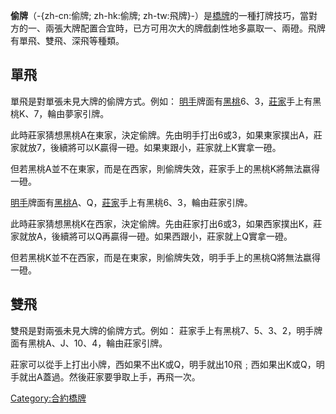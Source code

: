 {{Expand English|Finesse}}
{{Unreferenced|time=2017-02-20T05:12:51+00:00}}
{{noteTA
|T=zh-cn:飞牌; zh-hk:飛牌; zh-tw:偷牌;
|G1=Bridge
|1=zh-cn:飞; zh-hk:飛; zh-tw:偷;
}}
'''偷牌'''（-{zh-cn:偷牌; zh-hk:偷牌; zh-tw:飛牌}-）是[[橋牌|橋牌]]的一種打牌技巧，當對方的一、兩張大牌配置合宜時，已方可用次大的牌戲劇性地多贏取一、兩磴。飛牌有單飛、雙飛、深飛等種類。

== 單飛 ==
單飛是對單張未見大牌的偷牌方式。例如：
{{BridgeSuitNS|♠ 6 3|♠ K 7}}
[[明手|明手]]牌面有[[黑桃|黑桃]]6、3，[[莊家|莊家]]手上有黑桃K、7，輪由夢家引牌。

此時莊家猜想黑桃A在東家，決定偷牌。先由明手打出6或3，如果東家撲出A，莊家就放7，後續將可以K贏得一磴。如果東跟小，莊家就上K實拿一磴。

但若黑桃A並不在東家，而是在西家，則偷牌失效，莊家手上的黑桃K將無法嬴得一磴。

{{Clear}}

{{BridgeSuitNS|♠ A Q|♠ 6 3}}
[[明手|明手]]牌面有[[黑桃|黑桃]]A、Q，[[莊家|莊家]]手上有黑桃6、3，輪由莊家引牌。

此時莊家猜想黑桃K在西家，決定偷牌。先由莊家打出6或3，如果西家撲出K，莊家就放A，後續將可以Q再贏得一磴。如果西跟小，莊家就上Q實拿一磴。

但若黑桃K並不在西家，而是在東家，則偷牌失效，明手手上的黑桃Q將無法嬴得一磴。

{{Clear}}

== 雙飛 ==
雙飛是對兩張未見大牌的偷牌方式。例如：
{{BridgeSuitNS|♠ A J 10 4|♠ 7 5 3 2}}
莊家手上有黑桃7、5、3、2，明手牌面有黑桃A、J、10、4，輪由莊家引牌。

莊家可以從手上打出小牌，西如果不出K或Q，明手就出10飛﹔西如果出K或Q，明手就出A蓋過。然後莊家要爭取上手，再飛一次。

{{Clear}}


[[Category:合約橋牌|Category:合約橋牌]]